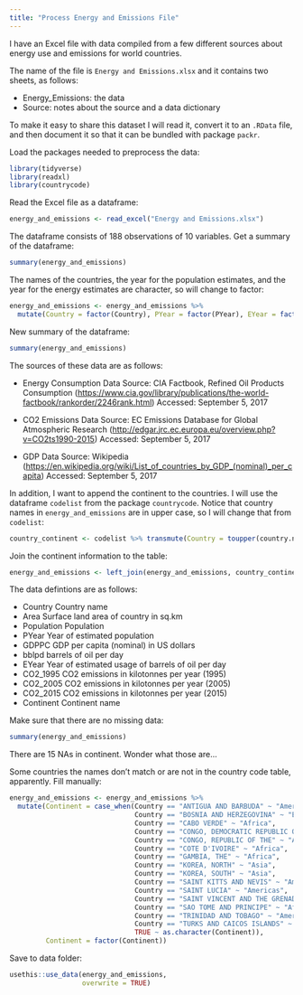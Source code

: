 ```yaml
---
title: "Process Energy and Emissions File"
---
```


I have an Excel file with data compiled from a few different sources about energy use and emissions for world countries.

The name of the file is `Energy and Emissions.xlsx` and it contains two sheets, as follows:

-   Energy_Emissions: the data
-   Source: notes about the source and a data dictionary

To make it easy to share this dataset I will read it, convert it to an `.RData` file, and then document it so that it can be bundled with package `packr`.

Load the packages needed to preprocess the data:

```r
library(tidyverse)
library(readxl)
library(countrycode)
```

Read the Excel file as a dataframe:

```r
energy_and_emissions <- read_excel("Energy and Emissions.xlsx")
```

The dataframe consists of 188 observations of 10 variables. Get a summary of the dataframe:

```r
summary(energy_and_emissions)
```

The names of the countries, the year for the population estimates, and the year for the energy estimates are character, so will change to factor:

```r
energy_and_emissions <- energy_and_emissions %>%
  mutate(Country = factor(Country), PYear = factor(PYear), EYear = factor(EYear))
```

New summary of the dataframe:

```r
summary(energy_and_emissions)
```

The sources of these data are as follows:

-   Energy Consumption Data Source: CIA Factbook, Refined Oil Products Consumption (<https://www.cia.gov/library/publications/the-world-factbook/rankorder/2246rank.html>) Accessed: September 5, 2017

-   CO2 Emissions Data Source: EC Emissions Database for Global Atmospheric Research (<http://edgar.jrc.ec.europa.eu/overview.php?v=CO2ts1990-2015>) Accessed: September 5, 2017

-   GDP Data Source: Wikipedia ([https://en.wikipedia.org/wiki/List_of_countries_by_GDP\_(nominal)\_per_capita](https://en.wikipedia.org/wiki/List_of_countries_by_GDP_(nominal)_per_capita){.uri}) Accessed: September 5, 2017

In addition, I want to append the continent to the countries. I will use the dataframe `codelist` from the package `countrycode`. Notice that country names in `energy_and_emissions` are in upper case, so I will change that from `codelist`:

```r
country_continent <- codelist %>% transmute(Country = toupper(country.name.en), Continent = factor(continent))
```

Join the continent information to the table:

```r
energy_and_emissions <- left_join(energy_and_emissions, country_continent, by = "Country")
```

The data defintions are as follows:

-   Country Country name
-   Area Surface land area of country in sq.km
-   Population Population
-   PYear Year of estimated population
-   GDPPC GDP per capita (nominal) in US dollars
-   bblpd barrels of oil per day
-   EYear Year of estimated usage of barrels of oil per day
-   CO2_1995 CO2 emissions in kilotonnes per year (1995)
-   CO2_2005 CO2 emissions in kilotonnes per year (2005)
-   CO2_2015 CO2 emissions in kilotonnes per year (2015)
-   Continent Continent name

Make sure that there are no missing data:

```r
summary(energy_and_emissions)
```

There are 15 NAs in continent. Wonder what those are...

Some countries the names don't match or are not in the country code table, apparently. Fill manually:

```r
energy_and_emissions <- energy_and_emissions %>%
  mutate(Continent = case_when(Country == "ANTIGUA AND BARBUDA" ~ "Americas",
                               Country == "BOSNIA AND HERZEGOVINA" ~ "Europe",
                               Country == "CABO VERDE" ~ "Africa",
                               Country == "CONGO, DEMOCRATIC REPUBLIC OF THE" ~ "Africa",
                               Country == "CONGO, REPUBLIC OF THE" ~ "Africa",
                               Country == "COTE D'IVOIRE" ~ "Africa",
                               Country == "GAMBIA, THE" ~ "Africa",
                               Country == "KOREA, NORTH" ~ "Asia",
                               Country == "KOREA, SOUTH" ~ "Asia",
                               Country == "SAINT KITTS AND NEVIS" ~ "Americas",
                               Country == "SAINT LUCIA" ~ "Americas",
                               Country == "SAINT VINCENT AND THE GRENADINES" ~ "Americas",
                               Country == "SAO TOME AND PRINCIPE" ~ "Africa",
                               Country == "TRINIDAD AND TOBAGO" ~ "Americas",
                               Country == "TURKS AND CAICOS ISLANDS" ~ "Americas",
                               TRUE ~ as.character(Continent)),
         Continent = factor(Continent))
```

Save to data folder:

```r
usethis::use_data(energy_and_emissions,
                  overwrite = TRUE)
```
